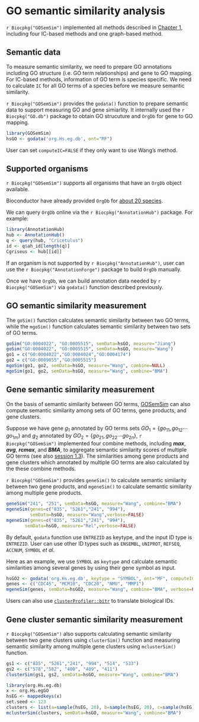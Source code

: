 # GO semantic similarity analysis {#GOSemSim}

`r Biocpkg("GOSemSim")` implemented all methods described in [Chapter 1](#semantic-similarity-overview), including four IC-based methods and one graph-based method. 

## Semantic data {#semantic-data}

To measure semantic similarity, we need to prepare GO annotations including GO structure (i.e. GO term relationships) and gene to GO mapping. For IC-based methods, information of GO term is species specific. We need to calculate `IC` for all GO terms of a species before we measure semantic similarity.


`r Biocpkg("GOSemSim")` provides the `godata()` function to prepare semantic data to support measuring GO and gene simiarlity. It internally used the `r Biocpkg("GO.db")` package to obtain GO strucuture and `OrgDb` for gene to GO mapping. 


```r
library(GOSemSim)
hsGO <- godata('org.Hs.eg.db', ont="MF")
```

User can set `computeIC=FALSE` if they only want to use Wang's method.


## Supported organisms {#gosemsim-supported-organisms}

`r Biocpkg("GOSemSim")` supports all organisms that have an `OrgDb` object available.

Bioconductor have already provided `OrgDb` for [about 20 species](http://bioconductor.org/packages/release/BiocViews.html#___OrgDb).

We can query `OrgDb` online via the `r Biocpkg("AnnotationHub")` package. For example:

```r
library(AnnotationHub)
hub <- AnnotationHub()
q <- query(hub, "Cricetulus")
id <- q$ah_id[length(q)]
Cgriseus <- hub[[id]]
```

If an organism is not supported by `r Biocpkg("AnnotationHub")`, user can use the `r Biocpkg("AnnotationForge")` package to build `OrgDb` manually.

Once we have `OrgDb`, we can build annotation data needed by `r Biocpkg("GOSemSim")` via `godata()` function described previously.


## GO semantic similarity measurement {#go-semantic-simiarlity}

The `goSim()` function calculates semantic similarity between two GO terms, while the `mgoSim()` function calculates semantic similarity between two sets of GO terms.


```r
goSim("GO:0004022", "GO:0005515", semData=hsGO, measure="Jiang")
goSim("GO:0004022", "GO:0005515", semData=hsGO, measure="Wang")
go1 = c("GO:0004022","GO:0004024","GO:0004174")
go2 = c("GO:0009055","GO:0005515")
mgoSim(go1, go2, semData=hsGO, measure="Wang", combine=NULL)
mgoSim(go1, go2, semData=hsGO, measure="Wang", combine="BMA")
```

## Gene semantic similarity measurement {#gene-go-semantic-similarity}

On the basis of semantic similarity between GO terms, [GOSemSim](https://www.bioconductor.org/packages/GOSemSim) can
also compute semantic similarity among sets of GO terms, gene products, and gene clusters.

Suppose we have gene $g_1$ annotated by GO terms sets $GO_{1}=\{go_{11},go_{12} \cdots go_{1m}\}$
and $g_2$ annotated by $GO_{2}=\{go_{21},go_{22} \cdots go_{2n}\}$, `r Biocpkg("GOSemSim")` implemented four combine methods, including __*max*__, __*avg*__, __*rcmax*__, and __*BMA*__, to aggregate semantic similarity scores of multiple GO terms (see also [session 1.3](#combine-methods)). The similarities
among gene products and gene clusters which annotated by multiple GO
terms are also calculated by the these combine methods.


`r Biocpkg("GOSemSim")` provides `geneSim()` to calculate semantic similarity between two gene products, and `mgeneSim()` to calculate semantic similarity among multiple gene products.

```r
geneSim("241", "251", semData=hsGO, measure="Wang", combine="BMA")
mgeneSim(genes=c("835", "5261","241", "994"),
         semData=hsGO, measure="Wang",verbose=FALSE)
mgeneSim(genes=c("835", "5261","241", "994"),
       semData=hsGO, measure="Rel",verbose=FALSE)
```

By default, `godata` function use `ENTREZID` as keytype, and the input ID type is `ENTREZID`. User can use other ID types such as `ENSEMBL`, `UNIPROT`, `REFSEQ`, `ACCNUM`, `SYMBOL` _et al_.

Here as an example, we use `SYMBOL` as `keytype` and calculate semantic similarities among several genes by using their gene symbol as input.

```r
hsGO2 <- godata('org.Hs.eg.db', keytype = "SYMBOL", ont="MF", computeIC=FALSE) 
genes <- c("CDC45", "MCM10", "CDC20", "NMU", "MMP1")
mgeneSim(genes, semData=hsGO2, measure="Wang", combine="BMA", verbose=FALSE)
```

Users can also use [`clusterProfiler::bitr`](#bitr) to translate biological IDs.

## Gene cluster semantic similarity measurement {#gene-cluster-go-semantic-similarity}


`r Biocpkg("GOSemSim")` also supports calculating semantic similarity between two gene clusters using `clusterSim()` function and measuring semantic similarity among multiple gene clusters using `mclusterSim()` function.

```r
gs1 <- c("835", "5261","241", "994", "514", "533")
gs2 <- c("578","582", "400", "409", "411")
clusterSim(gs1, gs2, semData=hsGO, measure="Wang", combine="BMA")

library(org.Hs.eg.db)
x <- org.Hs.egGO
hsEG <- mappedkeys(x)
set.seed <- 123
clusters <- list(a=sample(hsEG, 20), b=sample(hsEG, 20), c=sample(hsEG, 20))
mclusterSim(clusters, semData=hsGO, measure="Wang", combine="BMA")
```




<!--


## Applications

[GOSemSim](https://www.bioconductor.org/packages/GOSemSim) was cited by more than [200 papers](https://scholar.google.com.hk/scholar?oi=bibs&hl=en&cites=9484177541993722322,17633835198940746971,18126401808149291947) and had been applied to many research domains, including:

+ [Disease or Drug analysis](https://guangchuangyu.github.io/software/GOSemSim/featuredArticles/#diease-or-drug-analysis)
+ [Gene/Protein functional analysis](https://guangchuangyu.github.io/software/GOSemSim/featuredArticles/#geneprotein-functional-analysis)
+ [Protein-Protein interaction](https://guangchuangyu.github.io/software/GOSemSim/featuredArticles/#protein-protein-interaction)
+ [miRNA-mRNA interaction](https://guangchuangyu.github.io/software/GOSemSim/featuredArticles/#mirna-mrna-interaction)
+ [sRNA regulation](https://guangchuangyu.github.io/software/GOSemSim/featuredArticles/#srna-regulation)
+ [Evolution](https://guangchuangyu.github.io/software/GOSemSim/featuredArticles/#evolution)

Find out more on <https://guangchuangyu.github.io/software/GOSemSim/featuredArticles/>.


# GO enrichment analysis

GO enrichment analysis can be supported by our package [clusterProfiler](https://www.bioconductor.org/packages/clusterProfiler)[@yu2012], which supports hypergeometric test and Gene Set Enrichment Analysis (GSEA). Enrichment results across different gene clusters can be compared using __*compareCluster*__ function.

# Disease Ontology Semantic and Enrichment analysis

Disease Ontology (DO) annotates human genes in the context of disease. DO is an important annotation in translating molecular findings from high-throughput data to clinical relevance.
[DOSE](https://www.bioconductor.org/packages/DOSE)[@yu_dose_2015] supports semantic similarity computation among DO terms and genes.
Enrichment analysis including hypergeometric model and GSEA are also implemented to support discovering disease associations of high-throughput biological data.

# MeSH enrichment and semantic analyses

MeSH (Medical Subject Headings) is the NLM controlled vocabulary used to manually index articles for MEDLINE/PubMed. [meshes](https://www.bioconductor.org/packages/meshes) supports enrichment (hypergeometric test and GSEA) and semantic similarity analyses for more than 70 species.


-->